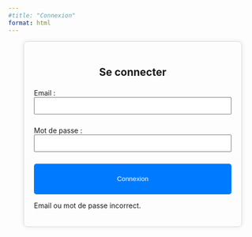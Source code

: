 ```yaml
---
#title: "Connexion"
format: html
---
```


::: {style="max-width: 400px; margin: auto; padding: 20px; border: 1px solid #ddd; border-radius: 8px; box-shadow: 0px 0px 10px rgba(0, 0, 0, 0.1);"}
<h2 style="text-align: center;">

Se connecter

</h2>

<form id="login-form">

<label for="email">Email :</label> <input type="email" id="email" name="email" required style="width: 100%; padding: 8px; margin-bottom: 10px;">

<label for="password">Mot de passe :</label> <input type="password" id="password" name="password" required style="width: 100%; padding: 8px; margin-bottom: 10px;">

<button type="submit" style="width: 100%; padding: 10px; background-color: #007BFF; color: white; border: none; border-radius: 5px; cursor: pointer;">

Connexion

</button>

</form>

<p id="error-message" style="color: red; text-align: center; display: none;">

Email ou mot de passe incorrect.

</p>
:::

```{=html}
<script>
  document.getElementById("login-form").addEventListener("submit", function(event) {
    event.preventDefault();
    
    var email = document.getElementById("email").value;
    var password = document.getElementById("password").value;

    // Vérification simple (remplace ceci par un vrai système backend)
    if (email === "test@example.com" && password === "password123") {
      alert("Connexion réussie !");
      window.location.href = "index.html";  // Redirige vers la page d'accueil
    } else {
      document.getElementById("error-message").style.display = "block";
    }
  });
</script>
```
